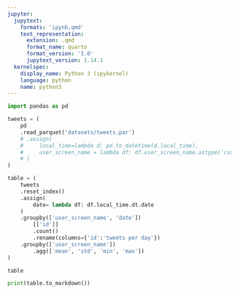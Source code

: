```yaml
---
jupyter:
  jupytext:
    formats: 'ipynb,qmd'
    text_representation:
      extension: .qmd
      format_name: quarto
      format_version: '1.0'
      jupytext_version: 1.14.1
  kernelspec:
    display_name: Python 3 (ipykernel)
    language: python
    name: python3
---
```


```python
import pandas as pd
```

```python
tweets = (
    pd
    .read_parquet('datasets/tweets.par')
    # .assign(
    #     local_time=lambda d: pd.to_datetime(d.local_time),
    #     user_screen_name = lambda df: df.user_screen_name.astype('category')
    # )
)
```

```python
table = (
    tweets
    .reset_index()
    .assign(
        date= lambda df: df.local_time.dt.date
    )
    .groupby(['user_screen_name', 'date'])
        [['id']]
        .count()
        .rename(columns={'id':'tweets per day'})
    .groupby(['user_screen_name'])
        .agg(['mean', 'std', 'min', 'max'])
)

table
```

```python
print(table.to_markdown())
```

